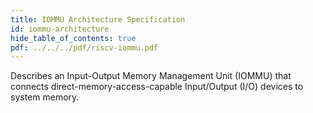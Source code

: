 ```yaml
---
title: IOMMU Architecture Specification
id: iommu-architecture
hide_table_of_contents: true
pdf: ../../../pdf/riscv-iommu.pdf
---
```


Describes an Input-Output Memory Management Unit (IOMMU) that connects direct-memory-access-capable Input/Output (I/O) devices to system memory.

<PDF download= {frontMatter.pdf} title= {frontMatter.title} >
</PDF>